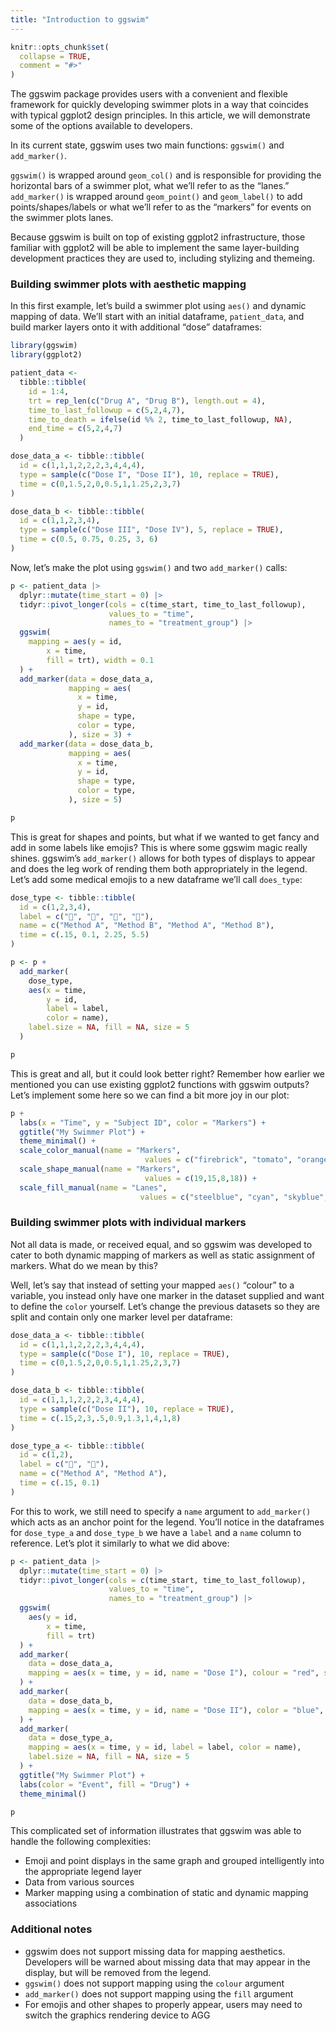 ```yaml
---
title: "Introduction to ggswim"
---
```


```r
knitr::opts_chunk$set(
  collapse = TRUE,
  comment = "#>"
)
```

The ggswim package provides users with a convenient and flexible framework for quickly developing swimmer plots in a way that coincides with typical ggplot2 design principles. In this article, we will demonstrate some of the options available to developers.

In its current state, ggswim uses two main functions: `ggswim()` and `add_marker()`. 

`ggswim()` is wrapped around `geom_col()` and is responsible for providing the horizontal bars of a swimmer plot, what we'll refer to as the "lanes." `add_marker()` is wrapped around `geom_point()` and `geom_label()` to add points/shapes/labels or what we'll refer to as the "markers" for events on the swimmer plots lanes.

Because ggswim is built on top of existing ggplot2 infrastructure, those familiar with ggplot2 will be able to implement the same layer-building development practices they are used to, including stylizing and themeing.

### Building swimmer plots with aesthetic mapping

In this first example, let's build a swimmer plot using `aes()` and dynamic mapping of data. We'll start with an initial dataframe, `patient_data`, and build marker layers onto it with additional "dose" dataframes:

```r
library(ggswim)
library(ggplot2)

patient_data <-
  tibble::tibble(
    id = 1:4,
    trt = rep_len(c("Drug A", "Drug B"), length.out = 4),
    time_to_last_followup = c(5,2,4,7),
    time_to_death = ifelse(id %% 2, time_to_last_followup, NA),
    end_time = c(5,2,4,7)
  )

dose_data_a <- tibble::tibble(
  id = c(1,1,1,2,2,2,3,4,4,4),
  type = sample(c("Dose I", "Dose II"), 10, replace = TRUE),
  time = c(0,1.5,2,0,0.5,1,1.25,2,3,7)
)

dose_data_b <- tibble::tibble(
  id = c(1,1,2,3,4),
  type = sample(c("Dose III", "Dose IV"), 5, replace = TRUE),
  time = c(0.5, 0.75, 0.25, 3, 6)
)
```

Now, let's make the plot using `ggswim()` and two `add_marker()` calls:

```r
p <- patient_data |>
  dplyr::mutate(time_start = 0) |>
  tidyr::pivot_longer(cols = c(time_start, time_to_last_followup),
                      values_to = "time",
                      names_to = "treatment_group") |>
  ggswim(
    mapping = aes(y = id,
        x = time,
        fill = trt), width = 0.1
  ) +
  add_marker(data = dose_data_a,
             mapping = aes(
               x = time,
               y = id,
               shape = type,
               color = type,
             ), size = 3) +
  add_marker(data = dose_data_b,
             mapping = aes(
               x = time,
               y = id,
               shape = type,
               color = type,
             ), size = 5)

p
```

This is great for shapes and points, but what if we wanted to get fancy and add in some labels like emojis? This is where some ggswim magic really shines. ggswim's `add_marker()` allows for both types of displays to appear and does the leg work of rending them both appropriately in the legend. Let's add some medical emojis to a new dataframe we'll call `does_type`:

```r
dose_type <- tibble::tibble(
  id = c(1,2,3,4),
  label = c("💊", "💉", "💊", "💉"),
  name = c("Method A", "Method B", "Method A", "Method B"),
  time = c(.15, 0.1, 2.25, 5.5)
)

p <- p + 
  add_marker(
    dose_type,
    aes(x = time,
        y = id,
        label = label,
        color = name),
    label.size = NA, fill = NA, size = 5
  )

p
```

This is great and all, but it could look better right? Remember how earlier we mentioned you can use existing ggplot2 functions with ggswim outputs? Let's implement some here so we can find a bit more joy in our plot:

```r
p +
  labs(x = "Time", y = "Subject ID", color = "Markers") +
  ggtitle("My Swimmer Plot") +
  theme_minimal() +
  scale_color_manual(name = "Markers",
                              values = c("firebrick", "tomato", "orange", "chartreuse2", NA, NA)) +
  scale_shape_manual(name = "Markers",
                              values = c(19,15,8,18)) +
  scale_fill_manual(name = "Lanes",
                             values = c("steelblue", "cyan", "skyblue", "steelblue4"))
```

### Building swimmer plots with individual markers

Not all data is made, or received equal, and so ggswim was developed to cater to both dynamic mapping of markers as well as static assignment of markers. What do we mean by this?

Well, let's say that instead of setting your mapped `aes()` "colour" to a variable, you instead only have one marker in the dataset supplied and want to define the `color` yourself. Let's change the previous datasets so they are split and contain only one marker level per dataframe:

```r
dose_data_a <- tibble::tibble(
  id = c(1,1,1,2,2,2,3,4,4,4),
  type = sample(c("Dose I"), 10, replace = TRUE),
  time = c(0,1.5,2,0,0.5,1,1.25,2,3,7)
)

dose_data_b <- tibble::tibble(
  id = c(1,1,1,2,2,2,3,4,4,4),
  type = sample(c("Dose II"), 10, replace = TRUE),
  time = c(.15,2,3,.5,0.9,1.3,1,4,1,8)
)

dose_type_a <- tibble::tibble(
  id = c(1,2),
  label = c("💊", "💊"),
  name = c("Method A", "Method A"),
  time = c(.15, 0.1)
)
```

For this to work, we still need to specify a `name` argument to `add_marker()` which acts as an anchor point for the legend. You'll notice in the dataframes for `dose_type_a` and `dose_type_b` we have a `label` and a `name` column to reference. Let's plot it similarly to what we did above:

```r
p <- patient_data |>
  dplyr::mutate(time_start = 0) |>
  tidyr::pivot_longer(cols = c(time_start, time_to_last_followup),
                      values_to = "time",
                      names_to = "treatment_group") |>
  ggswim(
    aes(y = id,
        x = time,
        fill = trt)
  ) +
  add_marker(
    data = dose_data_a,
    mapping = aes(x = time, y = id, name = "Dose I"), colour = "red", size = 5
  ) +
  add_marker(
    data = dose_data_b,
    mapping = aes(x = time, y = id, name = "Dose II"), color = "blue", shape = 8
  ) +
  add_marker(
    data = dose_type_a,
    mapping = aes(x = time, y = id, label = label, color = name),
    label.size = NA, fill = NA, size = 5
  ) + 
  ggtitle("My Swimmer Plot") +
  labs(color = "Event", fill = "Drug") +
  theme_minimal()

p
```

This complicated set of information illustrates that ggswim was able to handle the following complexities:

- Emoji and point displays in the same graph and grouped intelligently into the appropriate legend layer
- Data from various sources
- Marker mapping using a combination of static and dynamic mapping associations

### Additional notes

- ggswim does not support missing data for mapping aesthetics. Developers will be warned about missing data that may appear in the display, but will be removed from the legend.
- `ggswim()` does not support mapping using the `colour` argument
- `add_marker()` does not support mapping using the `fill` argument
- For emojis and other shapes to properly appear, users may need to switch the graphics rendering device to AGG

